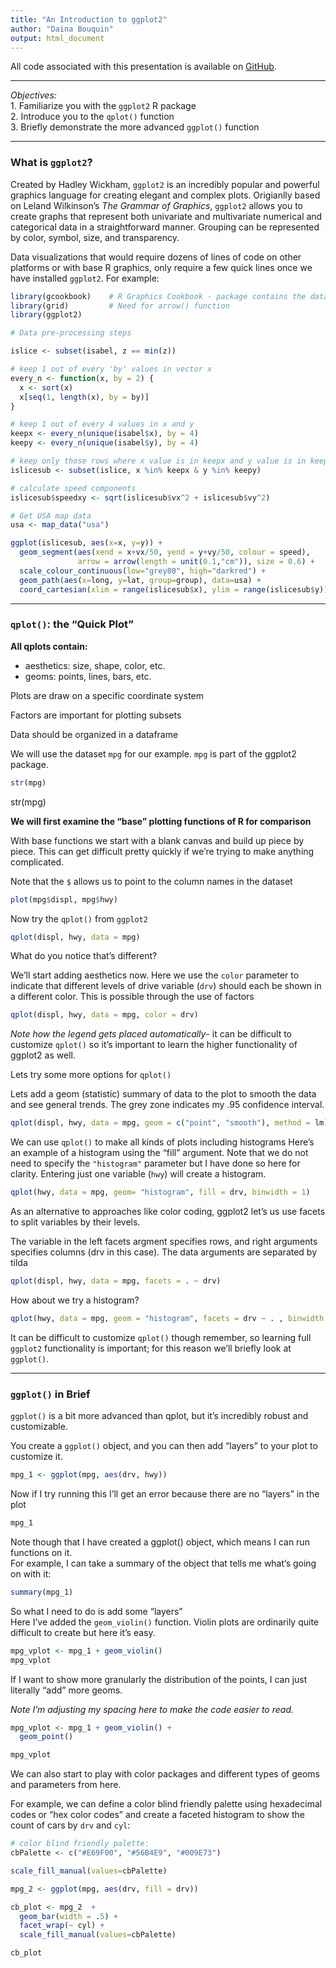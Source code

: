 ```yaml
---
title: "An Introduction to ggplot2"
author: "Daina Bouquin"
output: html_document
---
```


All code associated with this presentation is available on [GitHub][1].

************

*Objectives:*  
1. Familiarize you with the `ggplot2` R package  
2. Introduce you to the `qplot()` function  
3. Briefly demonstrate the more advanced `ggplot()` function  

************
<h3> What is `ggplot2`?</h3>
  
Created by Hadley Wickham, `ggplot2` is an incredibly popular and powerful graphics language for creating elegant and complex plots. Origianlly based on Leland Wilkinson's *The Grammar of Graphics*, `ggplot2` allows you to create graphs that represent both univariate and multivariate numerical and categorical data in a straightforward manner. Grouping can be represented by color, symbol, size, and transparency.

Data visualizations that would require dozens of lines of code on other platforms or with base R graphics, only require a few quick lines once we have installed `ggplot2`. For example:
  
```r
library(gcookbook)    # R Graphics Cookbook - package contains the data for this first example
library(grid)         # Need for arrow() function
library(ggplot2)
```
```r
# Data pre-processing steps

islice <- subset(isabel, z == min(z)) 

# keep 1 out of every 'by' values in vector x
every_n <- function(x, by = 2) {
  x <- sort(x)
  x[seq(1, length(x), by = by)]
}

# keep 1 out of every 4 values in x and y
keepx <- every_n(unique(isabel$x), by = 4)
keepy <- every_n(unique(isabel$y), by = 4)

# keep only those rows where x value is in keepx and y value is in keepy
islicesub <- subset(islice, x %in% keepx & y %in% keepy)

# calculate speed components
islicesub$speedxy <- sqrt(islicesub$vx^2 + islicesub$vy^2)

# Get USA map data
usa <- map_data("usa")
```

```r
ggplot(islicesub, aes(x=x, y=y)) +
  geom_segment(aes(xend = x+vx/50, yend = y+vy/50, colour = speed),
               arrow = arrow(length = unit(0.1,"cm")), size = 0.6) +
  scale_colour_continuous(low="grey80", high="darkred") +
  geom_path(aes(x=long, y=lat, group=group), data=usa) +
  coord_cartesian(xlim = range(islicesub$x), ylim = range(islicesub$y))
```
  
************  
  
    
<h3>`qplot()`: the "Quick Plot"</h3>

**All qplots contain:** 
  
* aesthetics: size, shape, color, etc.
* geoms: points, lines, bars, etc.
  
Plots are draw on a specific coordinate system   
   
Factors are important for plotting subsets  
  
Data should be organized in a dataframe      
    
We will use the dataset `mpg` for our example. `mpg` is part of the ggplot2 package.
```r
str(mpg)
````
str(mpg)

**We will first examine the "base" plotting functions of R for comparison**
  
With base functions we start with a blank canvas and build up piece by piece. This can get difficult pretty quickly if we're trying to make anything complicated.

Note that the `$` allows us to point to the column names in the dataset
```r
plot(mpg$displ, mpg$hwy)
```

Now try the `qplot()` from `ggplot2` 
```r
qplot(displ, hwy, data = mpg)
```

What do you notice that's different?  
  
We'll start adding aesthetics now. Here we use the `color` parameter to indicate that different levels of drive variable (`drv`) should each be shown in a different color. This is possible through the use of factors

```r
qplot(displ, hwy, data = mpg, color = drv)
```

*Note how the legend gets placed automatically*- it can be difficult to customize `qplot()` so it's important to learn the higher functionality of ggplot2 as well.  
   
Lets try some more options for `qplot()`

Lets add a geom (statistic) summary of data to the plot to smooth the data and see general trends. The grey zone indicates my .95 confidence interval.


```r
qplot(displ, hwy, data = mpg, geom = c("point", "smooth"), method = lm)
```

We can use `qplot()` to make all kinds of plots including histograms
Here's an example of a histogram using the "fill" argument. Note that we do not need to specify the `"histogram"` parameter but I have done so here for clarity. Entering just one variable (`hwy`) will create a histogram. 
```r
qplot(hwy, data = mpg, geom= "histogram", fill = drv, binwidth = 1)
```

As an alternative to approaches like color coding, ggplot2 let's us use facets to split variables by their levels.  

The variable in the left facets argment specifies rows, and right arguments specifies columns (drv in this case). The data arguments are separated by  tilda 
```r
qplot(displ, hwy, data = mpg, facets = . ~ drv)
```

How about we try a histogram?
```r
qplot(hwy, data = mpg, geom = "histogram", facets = drv ~ . , binwidth = 1)
```

It can be difficult to customize `qplot()` though remember, so learning full `ggplot2` functionality is important; for this reason we'll briefly look at `ggplot()`.
  
************  
  
<h3>`ggplot()` in Brief </h3>  

`ggplot()` is a bit more advanced than qplot, but it's incredibly robust and customizable.   
  
You create a `ggplot()` object, and you can then add "layers" to your plot to customize it.

```r

mpg_1 <- ggplot(mpg, aes(drv, hwy))
```
  
Now if I try running this I'll get an error because there are no "layers" in the plot  
```r
mpg_1
```
  
Note though that I have created a ggplot() object, which means I can run functions on it.   
For example, I can take a summary of the object that tells me what's going on with it:

```r
summary(mpg_1)
```
   
So what I need to do is add some "layers"   
Here I've added the `geom_violin()` function. Violin plots are ordinarily quite difficult to create but here it's easy. 

```r
mpg_vplot <- mpg_1 + geom_violin()
mpg_vplot
```
  
If I want to show more granularly the distribution of the points, I can just literally "add" more geoms.   
   
*Note I'm adjusting my spacing here to make the code easier to read.*
   
```r
mpg_vplot <- mpg_1 + geom_violin() + 
  geom_point() 

mpg_vplot
```
  
We can also start to play with color packages and different types of geoms and parameters from here.
  
For example, we can define a color blind friendly palette using hexadecimal codes or "hex color codes" and create a faceted histogram to show the count of cars by `drv` and `cyl`:
  
```r
# color blind friendly palette:
cbPalette <- c("#E69F00", "#56B4E9", "#009E73")

scale_fill_manual(values=cbPalette)

mpg_2 <- ggplot(mpg, aes(drv, fill = drv)) 

cb_plot <- mpg_2  + 
  geom_bar(width = .5) + 
  facet_wrap(~ cyl) + 
  scale_fill_manual(values=cbPalette)

cb_plot

```

[1]: https://github.com/dbouquin/Dartmouth_ggplot2

